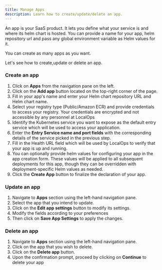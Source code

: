 ```yaml
---
title: Manage Apps
description: Learn how to create/update/delete an app.
---
```


An app is your SaaS product. It lets you define what your service is and where its helm chart is hosted. You can provide a name for your app, helm repository url and pass any global environment variable as Helm values for it.

You can create as many apps as you want.

Let's see how to create,update or delete an app.

### Create an app

1. Click on **Apps** from the navigation pane on the left.
2. Click on the **Add app** button located on the top-right corner of the page.
3. Fill in your app's name and enter your Helm chart repository URL and Helm chart name.
4. Select your registry type (Public/Amazon ECR) and provide credentials to access your registry. Your credentials are encrypted and not accessible by any personnel at LocalOps
5. Identify the Kubernetes service you want to expose as the default entry service which will be used to access your application.
6. Enter the **Entry Service name and port fields** with the corresponding details of the service picked in the previous step.
7. Fill in the Health URL field which will be used by LocalOps to verify that your app is up and running.
8. You can optionally provide helm values for configuring your app in the app creation form. These values will be applied to all subsequent deployments for this app, though they can be overridden with deployment-specific Helm values as needed.
9. Click the **Create App** button to finalize the declaration of your app.

### Update an app

1. Navigate to **Apps** section using the left-hand navigation pane.
2. Select the app that you intend to update.
3. Click on the **Edit app settings** button to modify its settings.
4. Modify the fields according to your preferences
5. Then click on **Save App Settings** to apply the changes.

### Delete an app

1. Navigate to **Apps** section using the left-hand navigation pane.
2. Click on the app that you wish to delete.
3. Click on the **Delete app** button.
4. Upon the confirmation prompt, proceed by clicking on **Continue** to delete your app

